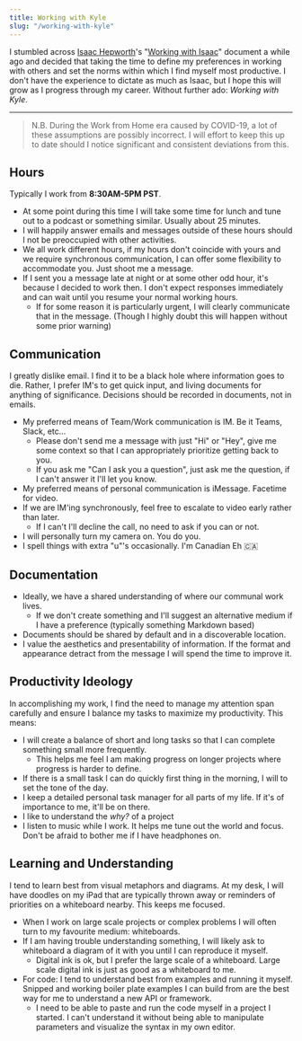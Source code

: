 ```yaml
---
title: Working with Kyle
slug: "/working-with-kyle"
---
```


I stumbled across [Isaac Hepworth](https://twitter.com/isaach)'s "[Working with Isaac](https://github.com/hepwori/wwi)" document a while ago and decided that taking the time to define my preferences in working with others and set the norms within which I find myself most productive. I don't have the experience to dictate as much as Isaac, but I hope this will grow as I progress through my career. Without further ado: _Working with Kyle_.

---

> N.B. During the Work from Home era caused by COVID-19, a lot of these assumptions are possibly incorrect. I will effort to keep this up to date should I notice significant and consistent deviations from this.

## Hours

Typically I work from **8:30AM-5PM PST**.

- At some point during this time I will take some time for lunch and tune out to a podcast or something similar. Usually about 25 minutes.
- I will happily answer emails and messages outside of these hours should I not be preoccupied with other activities.
- We all work different hours, if my hours don't coincide with yours and we require synchronous communication, I can offer some flexibility to accommodate you. Just shoot me a message.
- If I sent you a message late at night or at some other odd hour, it's because I decided to work then. I don't expect responses immediately and can wait until you resume your normal working hours.
  - If for some reason it is particularly urgent, I will clearly communicate that in the message. (Though I highly doubt this will happen without some prior warning)

## Communication

I greatly dislike email. I find it to be a black hole where information goes to die. Rather, I prefer IM's to get quick input, and living documents for anything of significance. Decisions should be recorded in documents, not in emails.

- My preferred means of Team/Work communication is IM. Be it Teams, Slack, etc...
  - Please don't send me a message with just "Hi" or "Hey", give me some context so that I can appropriately prioritize getting back to you.
  - If you ask me "Can I ask you a question", just ask me the question, if I can't answer it I'll let you know.
- My preferred means of personal communication is iMessage. Facetime for video.
- If we are IM'ing synchronously, feel free to escalate to video early rather than later.
  - If I can't I'll decline the call, no need to ask if you can or not.
- I will personally turn my camera on. You do you.
- I spell things with extra "u"'s occasionally. I'm Canadian Eh 🇨🇦

## Documentation

- Ideally, we have a shared understanding of where our communal work lives.
  - If we don't create something and I'll suggest an alternative medium if I have a preference (typically something Markdown based)
- Documents should be shared by default and in a discoverable location.
- I value the aesthetics and presentability of information. If the format and appearance detract from the message I will spend the time to improve it.

## Productivity Ideology

In accomplishing my work, I find the need to manage my attention span carefully and ensure I balance my tasks to maximize my productivity. This means:

- I will create a balance of short and long tasks so that I can complete something small more frequently.
  - This helps me feel I am making progress on longer projects where progress is harder to define.
- If there is a small task I can do quickly first thing in the morning, I will to set the tone of the day.
- I keep a detailed personal task manager for all parts of my life. If it's of importance to me, it'll be on there.
- I like to understand the _why?_ of a project
- I listen to music while I work. It helps me tune out the world and focus. Don't be afraid to bother me if I have headphones on.

## Learning and Understanding

I tend to learn best from visual metaphors and diagrams. At my desk, I will have doodles on my iPad that are typically thrown away or reminders of priorities on a whiteboard nearby. This keeps me focused.

- When I work on large scale projects or complex problems I will often turn to my favourite medium: whiteboards.
- If I am having trouble understanding something, I will likely ask to whiteboard a diagram of it with you until I can reproduce it myself.
  - Digital ink is ok, but I prefer the large scale of a whiteboard. Large scale digital ink is just as good as a whiteboard to me.
- For code: I tend to understand best from examples and running it myself. Snipped and working boiler plate examples I can build from are the best way for me to understand a new API or framework.
  - I need to be able to paste and run the code myself in a project I started. I can't understand it without being able to manipulate parameters and visualize the syntax in my own editor.

